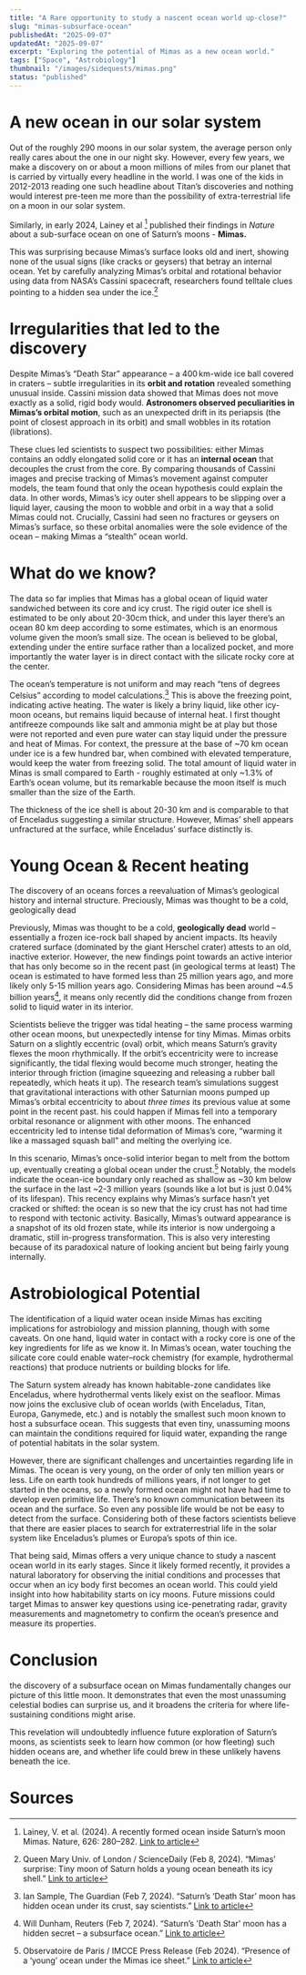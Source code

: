 ```yaml
---
title: "A Rare opportunity to study a nascent ocean world up-close?"
slug: "mimas-subsurface-ocean"
publishedAt: "2025-09-07"
updatedAt: "2025-09-07"
excerpt: "Exploring the potential of Mimas as a new ocean world."
tags: ["Space", "Astrobiology"]
thumbnail: "/images/sidequests/mimas.png"
status: "published"
---
```

# A new ocean in our solar system

Out of the roughly 290 moons in our solar system, the average person only really cares about the one in our night sky. However, every few years, we make a discovery on or about a moon millions of miles from our planet that is carried by virtually every headline in the world. I was one of the kids in 2012-2013 reading one such headline about Titan’s discoveries and nothing would interest pre-teen me more than the possibility of extra-terrestrial life on a moon in our solar system. 

Similarly, in early 2024, Lainey et al [^1] published their findings in *Nature* about a sub-surface ocean on one of Saturn’s moons - **Mimas.**

This was surprising because Mimas’s surface looks old and inert, showing none of the usual signs (like cracks or geysers) that betray an internal ocean. Yet by carefully analyzing Mimas’s orbital and rotational behavior using data from NASA’s Cassini spacecraft, researchers found telltale clues pointing to a hidden sea under the ice.[^5]

# Irregularities that led to the discovery

Despite Mimas’s “Death Star” appearance – a 400 km-wide ice ball covered in craters – subtle irregularities in its **orbit and rotation** revealed something unusual inside. Cassini mission data showed that Mimas does not move exactly as a solid, rigid body would. **Astronomers observed peculiarities in Mimas’s orbital motion**, such as an unexpected drift in its periapsis (the point of closest approach in its orbit) and small wobbles in its rotation (librations).

These clues led scientists to suspect two possibilities: either Mimas contains an oddly elongated solid core or it has an **internal ocean** that decouples the crust from the core. By comparing thousands of Cassini images and precise tracking of Mimas’s movement against computer models, the team found that only the ocean hypothesis could explain the data. In other words, Mimas’s icy outer shell appears to be slipping over a liquid layer, causing the moon to wobble and orbit in a way that a solid Mimas could not. Crucially, Cassini had seen no fractures or geysers on Mimas’s surface, so these orbital anomalies were the sole evidence of the ocean – making Mimas a “stealth” ocean world.

# What do we know?

The data so far implies that Mimas has a global ocean of liquid water sandwiched between its core and icy crust. The rigid outer ice shell is estimated to be only about 20-30cm thick, and under this layer there’s an ocean 80 km deep according to some estimates, which is an enormous volume given the moon’s small size. The ocean is believed to be global, extending under the entire surface rather than a localized pocket, and more importantly the water layer is in direct contact with the silicate rocky core at the center. 

The ocean’s temperature is not uniform and may reach “tens of degrees Celsius” according to model calculations.[^3] This is above the freezing point, indicating active heating. The water is likely a briny liquid, like other icy-moon oceans, but remains liquid because of internal heat. I first thought antifreeze compounds like salt and ammonia might be at play but those were not reported and even pure water can stay liquid under the pressure and heat of Mimas. For context, the pressure at the base of ~70 km ocean under ice is a few hundred bar, when combined with elevated temperature, would keep the water from freezing solid. The total amount of liquid water in Minas is small compared to Earth - roughly estimated at only ~1.3\% of Earth’s ocean volume, but its remarkable because the moon itself is much smaller than the size of the Earth. 

The thickness of the ice shell is about 20-30 km and is comparable to that of Enceladus suggesting a similar structure. However, Mimas’ shell appears unfractured at the surface, while Enceladus’ surface distinctly is. 

# Young Ocean & Recent heating

The discovery of an oceans forces a reevaluation of Mimas’s geological history and internal structure. Preciously, Mimas was thought to be a cold, geologically dead 

Previously, Mimas was thought to be a cold, **geologically dead** world – essentially a frozen ice-rock ball shaped by ancient impacts. Its heavily cratered surface (dominated by the giant Herschel crater) attests to an old, inactive exterior. However, the new findings point towards an active interior that has only become so in the recent past (in geological terms at least) The ocean is estimated to have formed less than 25 million years ago, and more likely only 5-15 million years ago. Considering Mimas has been around ~4.5 billion years[^4], it means only recently did the conditions change from frozen solid to liquid water in its interior. 

Scientists believe the trigger was tidal heating – the same process warming other ocean moons, but unexpectedly intense for tiny Mimas. Mimas orbits Saturn on a slightly eccentric (oval) orbit, which means Saturn’s gravity flexes the moon rhythmically. If the orbit’s eccentricity were to increase significantly, the tidal flexing would become much stronger, heating the interior through friction (imagine squeezing and releasing a rubber ball repeatedly, which heats it up). The research team’s simulations suggest that gravitational interactions with other Saturnian moons pumped up Mimas’s orbital eccentricity to about *three times* its previous value at some point in the recent past. his could happen if Mimas fell into a temporary orbital resonance or alignment with other moons. The enhanced eccentricity led to intense tidal deformation of Mimas’s core, “warming it like a massaged squash ball” and melting the overlying ice. 

In this scenario, Mimas’s once-solid interior began to melt from the bottom up, eventually creating a global ocean under the crust.[^2] Notably, the models indicate the ocean-ice boundary only reached as shallow as ~30 km below the surface in the last ~2-3 million years (sounds like a lot but is just 0.04\% of its lifespan). This recency explains why Mimas’s surface hasn’t yet cracked or shifted: the ocean is so new that the icy crust has not had time to respond with tectonic activity. Basically, Mimas’s outward appearance is a snapshot of its old frozen state, while its interior is now undergoing a dramatic, still in-progress transformation. This is also very interesting because of its paradoxical nature of looking ancient but being fairly young internally.

 

# Astrobiological Potential

The identification of a liquid water ocean inside Mimas has exciting implications for astrobiology and mission planning, though with some caveats. On one hand, liquid water in contact with a rocky core is one of the key ingredients for life as we know it. In Mimas’s ocean, water touching the silicate core could enable water–rock chemistry (for example, hydrothermal reactions) that produce nutrients or building blocks for life. 

The Saturn system already has known habitable-zone candidates like Enceladus, where hydrothermal vents likely exist on the seafloor. Mimas now joins the exclusive club of ocean worlds (with Enceladus, Titan, Europa, Ganymede, etc.) and is notably the smallest such moon known to host a subsurface ocean. This suggests that even tiny, unassuming moons can maintain the conditions required for liquid water, expanding the range of potential habitats in the solar system.

However, there are significant challenges and uncertainties regarding life in Mimas. The ocean is very young, on the order of only ten million years or less. Life on earth took hundreds of millions years, if not longer to get started in the oceans, so a newly formed ocean might not have had time to develop even primitive life. There’s no known communication between its ocean and the surface. So even any possible life would be not be easy to detect from the surface. Considering both of these factors scientists believe that there are easier places to search for extraterrestrial life in the solar system like Enceladus’s plumes or Europa’s spots of thin ice.

That being said, Mimas offers a very unique chance to study a nascent ocean world in its early stages. Since it likely formed recently, it provides a natural laboratory for observing the initial conditions and processes that occur when an icy body first becomes an ocean world. This could yield insight
into how habitability starts on icy moons. Future missions could target Mimas to answer key questions using ice-penetrating radar, gravity measurements and magnetometry to confirm the ocean’s presence and measure its properties. 

# Conclusion

the discovery of a subsurface ocean on Mimas fundamentally changes our picture of this little
moon. It demonstrates that even the most unassuming celestial bodies can surprise us, and it broadens the criteria for where life-sustaining conditions might arise. 

This revelation will undoubtedly influence future exploration of Saturn’s moons, as scientists seek to learn how common (or how fleeting) such hidden oceans are, and whether life could brew in these unlikely havens beneath the ice.

# Sources

[^1]: Lainey, V. et al. (2024). A recently formed ocean inside Saturn’s moon Mimas. Nature, 626: 280–282. [Link to article](https://www.nature.com/articles/s41586-023-06975-9)

[^2]: Observatoire de Paris / IMCCE Press Release (Feb 2024). “Presence of a ‘young’ ocean under the Mimas ice sheet.” [Link to article](https://observatoiredeparis.psl.eu/presence-of-a-young-ocean.html)

[^3]: Ian Sample, The Guardian (Feb 7, 2024). “Saturn’s ‘Death Star’ moon has hidden ocean under its crust, say scientists.” [Link to article](https://www.theguardian.com/science/2024/feb/07/saturn-death-star-moon-mimas-hidden-ocean)

[^4]: Will Dunham, Reuters (Feb 7, 2024). “Saturn’s 'Death Star' moon has a hidden secret – a subsurface ocean.” [Link to article](https://www.reuters.com/technology/space/saturns-death-star-moon-has-hidden-secret-subsurface-ocean-2024-02-07)

[^5]: Queen Mary Univ. of London / ScienceDaily (Feb 8, 2024). “Mimas’ surprise: Tiny moon of Saturn holds a young ocean beneath its icy shell.” [Link to article](https://www.sciencedaily.com/releases/2024/02/240207120512.htm)


